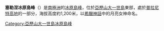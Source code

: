 {{coord|71|8|S|68|48|W|display=title}}

'''塞勒涅冰原島峰'''（{{lang-en|Selene Nunatak}}）是[[南極洲|南極洲]]的[[冰原島峰|冰原島峰]]，位於[[亞歷山大一世島|亞歷山大一世島]]東部，處於[[普拉尼特高地|普拉尼特高地]]的一部分，海拔高度約1,200米，以[[希臘神話|希臘神話]]中的月亮女神命名。

{{DEFAULTSORT:Selene Nunatak}}
[[Category:亞歷山大一世島冰原島峰|Category:亞歷山大一世島冰原島峰]]


{{AlexanderIsland-geo-stub}}